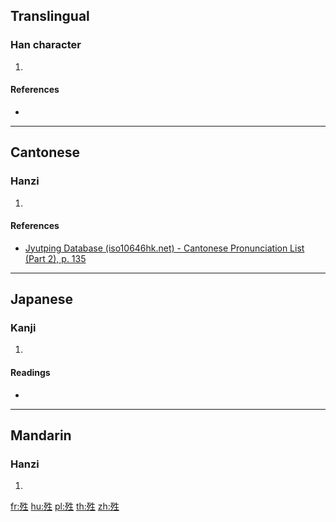 {{character info/new}}
==Translingual==

===Han character===
{{Han char|rn=78|rad=歹|as=05|sn=9|four=|canj=MNHQM|ids=⿰歹生}}

# {{defn|Han|sort=歹05}}

====References====
* {{Han ref|kx=0579.540|dkj=16420|dj=0972.090|hdz=21383.190|uh=6B85|ud=27525}}

----

==Cantonese==

===Hanzi===
{{yue-hanzi|jyut=[[sang1]]|y=sang1}}

# {{defn|lang=yue|sort=歹05}}

====References====
*[http://www.iso10646hk.net/jp/document/download.jsp Jyutping Database (iso10646hk.net) - Cantonese Pronunciation List (Part 2), p. 135]

----

==Japanese==

===Kanji===
{{ja-kanji|grade=|rs=歹05}}

# {{defn|lang=ja|sort=歹05}}

====Readings====
* {{ja-readings|on=[[そう]] (sō), [[しょう]] (shō)|kun=[[よみがえる]] (yomigaeru)}}

----

==Mandarin==

===Hanzi===
{{cmn-hanzi|pin=[[shēng]] ([[sheng1]])|wg=sheng<sup>1</sup>}}

# {{defn|lang=cmn|sort=歹05}}

[[fr:殅]]
[[hu:殅]]
[[pl:殅]]
[[th:殅]]
[[zh:殅]]
